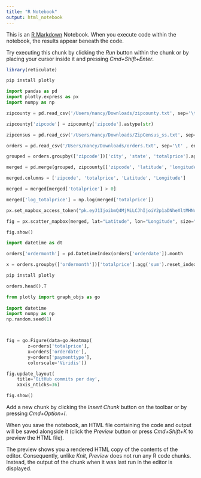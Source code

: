 ```yaml
---
title: "R Notebook"
output: html_notebook
---
```


This is an [R Markdown](http://rmarkdown.rstudio.com) Notebook. When you execute code within the notebook, the results appear beneath the code. 

Try executing this chunk by clicking the *Run* button within the chunk or by placing your cursor inside it and pressing *Cmd+Shift+Enter*. 

```r
library(reticulate)
```

```bash
pip install plotly
```

```python
import pandas as pd
import plotly.express as px
import numpy as np

zipcounty = pd.read_csv('/Users/nancy/Downloads/zipcounty.txt', sep='\t' , encoding='latin-1')

zipcounty['zipcode'] = zipcounty['zipcode'].astype(str)

zipcensus = pd.read_csv('/Users/nancy/Downloads/ZipCensus_ss.txt', sep='\t' , encoding='latin-1')

orders = pd.read_csv('/Users/nancy/Downloads/orders.txt', sep='\t' , encoding='latin-1')

grouped = orders.groupby(['zipcode'])['city', 'state', 'totalprice'].agg('sum').reset_index()

merged = pd.merge(grouped, zipcounty[['zipcode', 'latitude', 'longitude']], on='zipcode')

merged.columns = ['zipcode', 'totalprice', 'Latitude', 'Longitude']

merged = merged[merged['totalprice'] > 0]

merged['log_totalprice'] = np.log(merged['totalprice'])

px.set_mapbox_access_token("pk.eyJ1IjoibmQ4MjMiLCJhIjoiY2p1aDNheXltMHNuNTN6bng2Mjc0a2ZyOSJ9.aJwWqjS3PZcYKVckxisUNg")

fig = px.scatter_mapbox(merged, lat="Latitude", lon="Longitude", size="log_totalprice", color = "log_totalprice",  color_continuous_scale=px.colors.diverging.RdYlGn[::-1], size_max=20, zoom=3)

fig.show()
```

```python
import datetime as dt

orders['ordermonth'] = pd.DatetimeIndex(orders['orderdate']).month
```

```python
x = orders.groupby(['ordermonth'])['totalprice'].agg('sum').reset_index()
```

```bash
pip install plotly
```

```python
orders.head().T
```

```python
from plotly import graph_objs as go
 
import datetime
import numpy as np
np.random.seed(1)



fig = go.Figure(data=go.Heatmap(
        z=orders['totalprice'],
        x=orders['orderdate'],
        y=orders['paymenttype'],
        colorscale='Viridis'))

fig.update_layout(
    title='GitHub commits per day',
    xaxis_nticks=36)

fig.show()


```
Add a new chunk by clicking the *Insert Chunk* button on the toolbar or by pressing *Cmd+Option+I*.

When you save the notebook, an HTML file containing the code and output will be saved alongside it (click the *Preview* button or press *Cmd+Shift+K* to preview the HTML file). 

The preview shows you a rendered HTML copy of the contents of the editor. Consequently, unlike *Knit*, *Preview* does not run any R code chunks. Instead, the output of the chunk when it was last run in the editor is displayed.

